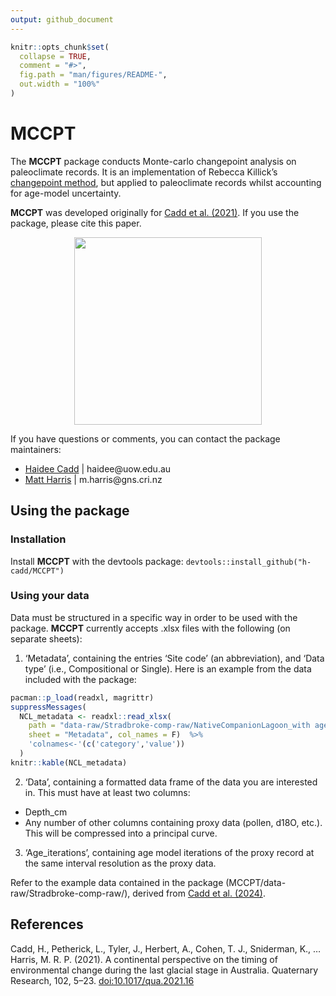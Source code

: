 ```yaml
---
output: github_document
---
```


<!-- README.md is generated from README.Rmd. Please edit that file -->

```r
knitr::opts_chunk$set(
  collapse = TRUE,
  comment = "#>",
  fig.path = "man/figures/README-",
  out.width = "100%"
)
```

# MCCPT

<!-- badges: start -->

<!-- badges: end -->

The **MCCPT** package conducts Monte-carlo changepoint analysis on paleoclimate records. It is an implementation of Rebecca Killick's [changepoint method](https://github.com/rkillick/changepoint/), but applied to paleoclimate records whilst accounting for age-model uncertainty.

**MCCPT** was developed originally for [Cadd et al. (2021)](https://doi.org/10.1017/qua.2021.16). If you use the package, please cite this paper. 

<p align="center">
  <img src="man/figures/Cadd2021_Title.JPG" height="300px" />
</p>

If you have questions or comments, you can contact the package maintainers:

- [Haidee Cadd](https://github.com/h-cadd/) | haidee@uow.edu.au
- [Matt Harris](https://github.com/MRPHarris/) | m.harris@gns.cri.nz

## Using the package

### Installation

Install **MCCPT** with the devtools package: `devtools::install_github("h-cadd/MCCPT")`

### Using your data

Data must be structured in a specific way in order to be used with the package. **MCCPT** currently accepts .xlsx files with the following (on separate sheets):

1. 'Metadata', containing the entries 'Site code' (an abbreviation), and 'Data type' (i.e., Compositional or Single). Here is an example from the data included with the package:
```r
pacman::p_load(readxl, magrittr)
suppressMessages(
  NCL_metadata <- readxl::read_xlsx(
    path = "data-raw/Stradbroke-comp-raw/NativeCompanionLagoon_with ages.xlsx", 
    sheet = "Metadata", col_names = F)  %>% 
    'colnames<-'(c('category','value'))
  )
knitr::kable(NCL_metadata)
```

2. 'Data', containing a formatted data frame of the data you are interested in. This must have at least two columns:

- Depth_cm
- Any number of other columns containing proxy data (pollen, d18O, etc.). This will be compressed into a principal curve.

3. 'Age_iterations', containing age model iterations of the proxy record at the same interval resolution as the proxy data.

Refer to the example data contained in the package (MCCPT/data-raw/Stradbroke-comp-raw/), derived from [Cadd et al. (2024)](https://onlinelibrary.wiley.com/doi/10.1002/jqs.3681?af=R).

## References

Cadd, H., Petherick, L., Tyler, J., Herbert, A., Cohen, T. J., Sniderman, K., … Harris, M. R. P. (2021). A continental perspective on the timing of environmental change during the last glacial stage in Australia. Quaternary Research, 102, 5–23. [doi:10.1017/qua.2021.16](https://doi.org/10.1017/qua.2021.16)

